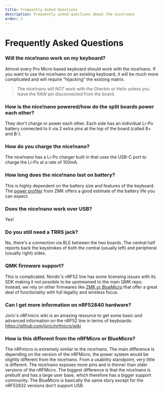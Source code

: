 ```yaml
---
title: Frequently Asked Questions
description: Frequently asked questions about the nice!nano
order: 2
---
```


# Frequently Asked Questions

### Will the nice!nano work on my keyboard?

Almost every Pro Micro based keyboard should work with the nice!nano. If you want to use the nice!nano on an existing keyboard, it will be much more complicated and will require "hijacking" the existing matrix.

> The nice!nano will *NOT* work with the Gherkin or Helix unless you leave the RAW pin disconnected from the board.

### How is the nice!nano powered/how do the split boards power each other?

They don't charge or power each other. Each side has an individual Li-Po battery connected to it via 2 extra pins at the top of the board (called B+ and B-).

### How do you charge the nice!nano?

The nice!nano has a Li-Po charger built in that uses the USB-C port to charge the Li-Po at a rate of 100mA.

### How long does the nice!nano last on battery?

This is highly dependent on the battery size and features of the keyboard. The [power profiler](https://zmkfirmware.dev/power-profiler) from ZMK offers a good estimate of the battery life you can expect.

### Does the nice!nano work over USB?

Yes!

### Do you still need a TRRS jack?

No, there's a connection via BLE between the two boards. The central half reports back the keystrokes of both the central (usually left) and peripheral (usually right) sides.


### QMK firmware support?

This is complicated. Nordic's nRF52 line has some licensing issues with its SDK making it not possible to be upstreamed to the main QMK repo. Instead, we rely on other firmwares like [ZMK or BlueMicro](/wireless_firmware/) that offer a great deal of functionality with full legality and wireless focus.

### Can I get more information on nRF52840 hardware?

Joric's nRFmicro wiki is an amazing resource to get some basic and advanced information on the nRF52 line in terms of keyboards: https://github.com/joric/nrfmicro/wiki

### How is this different from the nRFMicro or BlueMicro?

The nRFmicro is extremely similar to the nice!nano. The main difference is depending on the version of the nRFMicro, the power system would be slightly different from the nice!nano. From a usability standpoint, very little is different. The nice!nano exposes more pins and is thinner than older versions of the nRFMicro. The biggest difference is that the nice!nano is prebuilt and has a large user base, which therefore has a bigger support community. The BlueMicro is basically the same story except for the nRF52832 versions don't support USB.
